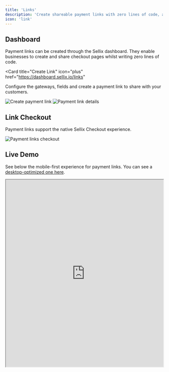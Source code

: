 ```yaml
---
title: 'Links'
description: 'Create shareable payment links with zero lines of code, and accept payments immediately'
icon: 'link'
---
```


## Dashboard

Payment links can be created through the Sellix dashboard. They enable businesses to create and share checkout pages whilst writing zero lines of code.

<Card
  title="Create Link"
  icon="plus"
  href="https://dashboard.sellix.io/links"
>
  Configure the gateways, fields and create a payment link to share with your customers.
</Card>

<Frame>
<img
  className="block"
  src="https://sellix.io/cdn-cgi/image/q=65/https://cdn.sellix.io/static/documentation/images/links/link-create.png"
  alt="Create payment link"
/>
</Frame>

<Frame>
<img
  className="block"
  src="https://sellix.io/cdn-cgi/image/q=65/https://cdn.sellix.io/static/documentation/images/links/link-details.png"
  alt="Payment link details"
/>
</Frame>

## Link Checkout

Payment links support the native Sellix Checkout experience.

<img
  className="block"
  src="https://sellix.io/cdn-cgi/image/q=65/https://cdn.sellix.io/static/documentation/images/links/checkout.png"
  alt="Payment links checkout"
/>

## Live Demo

See below the mobile-first experience for payment links. You can see a [desktop-optimized one here](https://pay.sellix.io/pay/cb7e80-f60056e5d3-355282).

<iframe margin="auto" width="100%" height="600px" src="https://pay.sellix.io/pay/cb7e80-f60056e5d3-355282"> </iframe>
